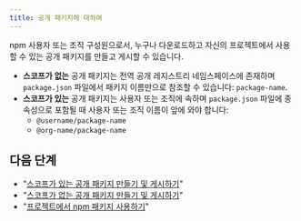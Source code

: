 ```yaml
---
title: 공개 패키지에 대하여
---
```


npm 사용자 또는 조직 구성원으로서, 누구나 다운로드하고 자신의 프로젝트에서 사용할 수 있는 공개 패키지를 만들고 게시할 수 있습니다.

- **스코프가 없는** 공개 패키지는 전역 공개 레지스트리 네임스페이스에 존재하며 `package.json` 파일에서 패키지 이름만으로 참조할 수 있습니다: `package-name`.
- **스코프가 있는** 공개 패키지는 사용자 또는 조직에 속하며 `package.json` 파일에 종속성으로 포함될 때 사용자 또는 조직 이름이 앞에 와야 합니다:
  - `@username/package-name`
  - `@org-name/package-name`

## 다음 단계

- "[스코프가 있는 공개 패키지 만들기 및 게시하기][create-scoped-pkg]"
- "[스코프가 없는 공개 패키지 만들기 및 게시하기][create-unscoped-pkg]"
- "[프로젝트에서 npm 패키지 사용하기][use-pkg]"

[create-scoped-pkg]: creating-and-publishing-scoped-public-packages
[create-unscoped-pkg]: creating-and-publishing-unscoped-public-packages
[use-pkg]: using-npm-packages-in-your-projects
